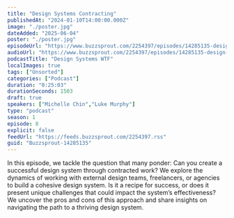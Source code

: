 ```yaml
---
title: "Design Systems Contracting"
publishedAt: "2024-01-10T14:00:00.000Z"
image: "./poster.jpg"
dateAdded: "2025-06-04"
poster: "./poster.jpg"
episodeUrl: "https://www.buzzsprout.com/2254397/episodes/14285135-design-systems-contracting.mp3"
audioUrl: "https://www.buzzsprout.com/2254397/episodes/14285135-design-systems-contracting.mp3"
podcastTitle: "Design Systems WTF"
localImages: true
tags: ["Unsorted"]
categories: ["Podcast"]
duration: "0:25:03"
durationSeconds: 1503
draft: true
speakers: ["Michelle Chin","Luke Murphy"]
type: "podcast"
season: 1
episode: 8
explicit: false
feedUrl: "https://feeds.buzzsprout.com/2254397.rss"
guid: "Buzzsprout-14285135"
---
```

In this episode, we tackle the question that many ponder: Can you create a successful design system through contracted work? We explore the dynamics of working with external design teams, freelancers, or agencies to build a cohesive design system. Is it a recipe for success, or does it present unique challenges that could impact the system’s effectiveness? We uncover the pros and cons of this approach and share insights on navigating the path to a thriving design system.
